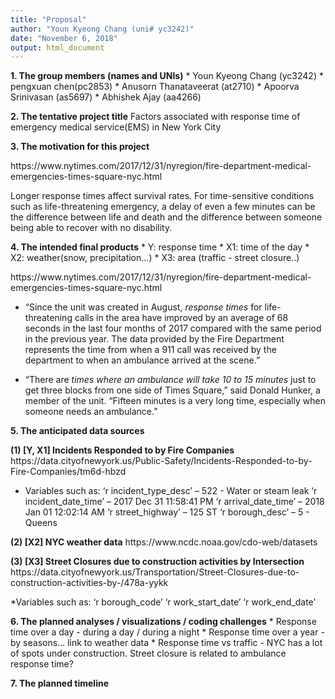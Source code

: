 ```yaml
---
title: "Proposal"
author: "Youn Kyeong Chang (uni# yc3242)"
date: "November 6, 2018"
output: html_document
---
```

**1. The group members (names and UNIs)**
* Youn Kyeong Chang (yc3242)
* pengxuan chen(pc2853)
* Anusorn Thanataveerat (at2710)
* Apoorva Srinivasan (as5697)
* Abhishek Ajay (aa4266)


**2. The tentative project title**
Factors associated with response time of emergency medical service(EMS) in New York City


**3. The motivation for this project**

https://www.nytimes.com/2017/12/31/nyregion/fire-department-medical-emergencies-times-square-nyc.html

Longer response times affect survival rates. For time-sensitive conditions such as life-threatening emergency, a delay of even a few minutes can be the difference between life and death and the difference between someone being able to recover with no disability.


**4. The intended final products**
* Y: response time
* X1: time of the day 
* X2: weather(snow, precipitation...) 
* X3: area (traffic - street closure..)

https://www.nytimes.com/2017/12/31/nyregion/fire-department-medical-emergencies-times-square-nyc.html

* "Since the unit was created in August, *response times* for life-threatening calls in the area have improved by an average of 68 seconds in the last four months of 2017 compared with the same period in the previous year. The data provided by the Fire Department represents the time from when a 911 call was received by the department to when an ambulance arrived at the scene."

* "There are *times where an ambulance will take 10 to 15 minutes* just to get three blocks from one side of Times Square," said Donald Hunker, a member of the unit. "Fifteen minutes is a very long time, especially when someone needs an ambulance."


**5. The anticipated data sources**

**(1) [Y, X1] Incidents Responded to by Fire Companies**
https://data.cityofnewyork.us/Public-Safety/Incidents-Responded-to-by-Fire-Companies/tm6d-hbzd

* Variables such as:
'r incident_type_desc' -- 522 - Water or steam leak
'r incident_date_time' -- 2017 Dec 31 11:58:41 PM
'r arrival_date_time' -- 2018 Jan 01 12:02:14 AM
'r street_highway' -- 125 ST
'r borough_desc' -- 5 - Queens

**(2) [X2] NYC weather data**
https://www.ncdc.noaa.gov/cdo-web/datasets

**(3) [X3] Street Closures due to construction activities by Intersection**
https://data.cityofnewyork.us/Transportation/Street-Closures-due-to-construction-activities-by-/478a-yykk

*Variables such as:
'r borough_code'
'r work_start_date'
'r work_end_date'


**6. The planned analyses / visualizations / coding challenges**
* Response time over a day - during a day / during a night 
* Response time over a year - by seasons... link to weather data
* Response time vs traffic - NYC has a lot of spots under construction.
  Street closure is related to ambulance response time?

**7. The planned timeline**








